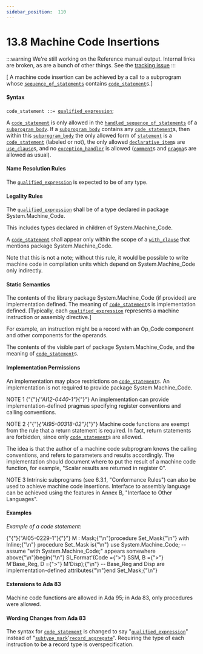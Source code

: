 ---
sidebar_position:  110
---

# 13.8 Machine Code Insertions

:::warning
We're still working on the Reference manual output.  Internal links are broken,
as are a bunch of other things.
See the [tracking issue](https://github.com/ada-lang-io/ada-lang-io/issues/20)
:::


<p>[ A machine code insertion can be achieved by a call to a subprogram whose <code><a href="../AA-5/AA-5.1#S0166">sequence_of_statements</a></code> contains <code><a href="../AA-13/AA-13.8#S0357">code_statement</a></code>s.] </p>

#### Syntax

<p><code>code_statement</code><a id="S0357"></a><code> ::= </code><code><a href="../AA-4/AA-4.7#S0163">qualified_expression</a></code>;</p>
<p>A <code><a href="../AA-13/AA-13.8#S0357">code_statement</a></code> is only allowed in the <code><a href="../AA-11/AA-11.2#S0304">handled_sequence_of_statements</a></code> of a <code><a href="../AA-6/AA-6.3#S0216">subprogram_body</a></code>. If a <code><a href="../AA-6/AA-6.3#S0216">subprogram_body</a></code> contains any <code><a href="../AA-13/AA-13.8#S0357">code_statement</a></code>s, then within this <code><a href="../AA-6/AA-6.3#S0216">subprogram_body</a></code> the only allowed form of <code><a href="../AA-5/AA-5.1#S0167">statement</a></code> is a <code><a href="../AA-13/AA-13.8#S0357">code_statement</a></code> (labeled or not), the only allowed <code><a href="../AA-3/AA-3.11#S0087">declarative_item</a></code>s are <code><a href="../AA-8/AA-8.4#S0235">use_clause</a></code>s, and no <code><a href="../AA-11/AA-11.2#S0305">exception_handler</a></code> is allowed (<code><a href="../AA-2/AA-2.7#S0018">comment</a></code>s and <code><a href="../AA-2/AA-2.8#S0019">pragma</a></code>s are allowed as usual). </p>

#### Name Resolution Rules

<p>The <code><a href="../AA-4/AA-4.7#S0163">qualified_expression</a></code> is expected to be of any type. </p>

#### Legality Rules

<p>The <code><a href="../AA-4/AA-4.7#S0163">qualified_expression</a></code> shall be of a type declared in package System.Machine_Code. </p>
<Admonition type="aarm" aarm="ramification" title="Ramification: ">
<p><strong></strong>This includes types declared in children of System.Machine_Code. </p></Admonition>

<p>A <code><a href="../AA-13/AA-13.8#S0357">code_statement</a></code> shall appear only within the scope of a <code><a href="../AA-10/AA-10.1#S0294">with_clause</a></code> that mentions package System.Machine_Code. </p>
<Admonition type="aarm" aarm="ramification" title="Ramification: ">
<p><strong></strong>Note that this is not a note; without this rule, it would be possible to write machine code in compilation units which depend on System.Machine_Code only indirectly. </p></Admonition>


#### Static Semantics

<p>The contents of the library package System.Machine_Code (if provided) are implementation defined. The meaning of <code><a href="../AA-13/AA-13.8#S0357">code_statement</a></code>s is implementation defined. [Typically, each <code><a href="../AA-4/AA-4.7#S0163">qualified_expression</a></code> represents a machine instruction or assembly directive.] </p>
<Admonition type="aarm" aarm="discussion" title="Discussion: ">
<p><strong></strong>For example, an instruction might be a record with an Op_Code component and other components for the operands. </p></Admonition>

<Admonition type="aarm" aarm="implementation-defined" title="Implementation defined: ">
<p><strong></strong>The contents of the visible part of package System.Machine_Code, and the meaning of <code><a href="../AA-13/AA-13.8#S0357">code_statement</a></code>s.</p></Admonition>


#### Implementation Permissions

<p>An implementation may place restrictions on <code><a href="../AA-13/AA-13.8#S0357">code_statement</a></code>s. An implementation is not required to provide package System.Machine_Code. </p>
<Admonition type="aarm" aarm="note" title="Note: ">
<p>NOTE 1   {"{"}<em>{"AI12-0440-1"}</em>{"}"} An implementation can provide implementation-defined pragmas specifying register conventions and calling conventions.</p></Admonition>

<Admonition type="aarm" aarm="note" title="Note: ">
<p>NOTE 2   {"{"}<em>{"AI95-00318-02"}</em>{"}"} Machine code functions are exempt from the rule that a return statement is required. In fact, return statements are forbidden, since only <code><a href="../AA-13/AA-13.8#S0357">code_statement</a></code>s are allowed. </p></Admonition>

<Admonition type="aarm" aarm="discussion" title="Discussion: ">
<p><strong></strong>The idea is that the author of a machine code subprogram knows the calling conventions, and refers to parameters and results accordingly. The implementation should document where to put the result of a machine code function, for example, "Scalar results are returned in register 0". </p></Admonition>

<Admonition type="aarm" aarm="note" title="Note: ">
<p>NOTE 3   Intrinsic subprograms (see 6.3.1, "Conformance Rules") can also be used to achieve machine code insertions. Interface to assembly language can be achieved using the features in Annex B, "Interface to Other Languages". </p></Admonition>


#### Examples

<p><em>Example of a code statement:</em> </p>
<CodeBlock>
{"{"}{"AI05-0229-1"}{"}"} M : Mask;{"\n"}procedure Set_Mask{"\n"}  with Inline;{"\n"}
</CodeBlock>

<CodeBlock>
procedure Set_Mask is{"\n"}  use System.Machine_Code; -- assume "with System.Machine_Code;" appears somewhere above{"\n"}begin{"\n"}  SI_Format'(Code ={">"} SSM, B ={">"} M'Base_Reg, D ={">"} M'Disp);{"\n"}  --  Base_Reg and Disp are implementation-defined attributes{"\n"}end Set_Mask;{"\n"}
</CodeBlock>


#### Extensions to Ada 83

<Admonition type="aarm" aarm="note" title="Note: ">
<p>Machine code functions are allowed in Ada 95; in Ada 83, only procedures were allowed. </p></Admonition>


#### Wording Changes from Ada 83

<Admonition type="aarm" aarm="note" title="Note: ">
<p>The syntax for <code><a href="../AA-13/AA-13.8#S0357">code_statement</a></code> is changed to say "<code><a href="../AA-4/AA-4.7#S0163">qualified_expression</a></code>" instead of "<code><a href="../AA-3/AA-3.2#S0028">subtype_mark</a></code>'<code><a href="../AA-4/AA-4.3#S0107">record_aggregate</a></code>". Requiring the type of each instruction to be a record type is overspecification. </p></Admonition>

